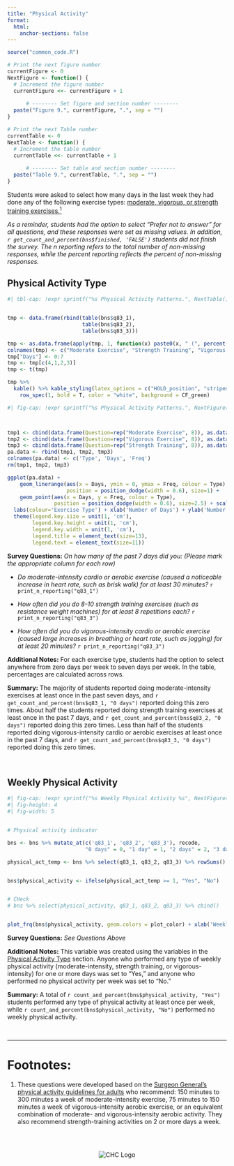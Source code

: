 ```yaml
---
title: "Physical Activity"
format:
  html:
    anchor-sections: false
---
```


```r
source("common_code.R")

# Print the next figure number
currentFigure <- 0
NextFigure <- function() {
  # Increment the figure number
  currentFigure <<- currentFigure + 1
  
      # -------- Set figure and section number --------
  paste("Figure 9.", currentFigure, ".", sep = "")
}

# Print the next Table number
currentTable <- 0
NextTable <- function() {
  # Increment the table number
  currentTable <<- currentTable + 1
  
      # -------- Set table and section number --------
  paste("Table 9.", currentTable, ".", sep = "")
}

```

Students were asked to select how many days in the last week they had done any of the following exercise types: [moderate, vigorous, or strength training exercises.^1^](#Footnotes)

*As a reminder, students had the option to select "Prefer not to answer" for all questions, and these responses were set as missing values. In addition, `r get_count_and_percent(bns$finished, 'FALSE')` students did not finish the survey. The n reporting refers to the total number of non-missing responses, while the percent reporting reflects the percent of non-missing responses.*


## Physical Activity Type {#Physical-Activity-Type}

```r
#| tbl-cap: !expr sprintf("%s Physical Activity Patterns.", NextTable())


tmp <- data.frame(rbind(table(bns$q83_1),
                        table(bns$q83_2),
                        table(bns$q83_3)))

tmp <- as.data.frame(apply(tmp, 1, function(x) paste0(x, " (", percent(x/sum(x), accuracy = 0.1), ")")))
colnames(tmp) <- c("Moderate Exercise", "Strength Training", "Vigorous Training")
tmp["Days"] <- 0:7
tmp <- tmp[c(4,1,2,3)]
tmp <- t(tmp)

tmp %>%
  kable() %>% kable_styling(latex_options = c("HOLD_position", "striped", "bordered", "hover"))  %>%  
    row_spec(1, bold = T, color = "white", background = CF_green) 


```



```r
#| fig-cap: !expr sprintf("%s Physical Activity Patterns.", NextFigure())



tmp1 <- cbind(data.frame(Question=rep("Moderate Exercise", 8)), as.data.frame(table(bns[["q83_1"]])))
tmp2 <- cbind(data.frame(Question=rep("Vigorous Exercise", 8)), as.data.frame(table(bns[["q83_2"]])))
tmp3 <- cbind(data.frame(Question=rep("Strength Training", 8)), as.data.frame(table(bns[["q83_3"]])))
pa.data <- rbind(tmp1, tmp2, tmp3)
colnames(pa.data) <- c('Type', 'Days', 'Freq')
rm(tmp1, tmp2, tmp3)

ggplot(pa.data) +
    geom_linerange(aes(x = Days, ymin = 0, ymax = Freq, colour = Type), 
                   position = position_dodge(width = 0.6), size=1) +
    geom_point(aes(x = Days, y = Freq, colour = Type),
               position = position_dodge(width = 0.6), size=2.5) + scale_color_manual(values=c("#336699", "#000000", "#b5d43b")) +
  labs(colour='Exercise Type') + xlab('Number of Days') + ylab('Number of Students') + theme_bw() +
  theme(legend.key.size = unit(1, 'cm'), 
        legend.key.height = unit(1, 'cm'), 
        legend.key.width = unit(1, 'cm'), 
        legend.title = element_text(size=13),
        legend.text = element_text(size=11))


```


**Survey Questions:** *On how many of the past 7 days did you: (Please mark the appropriate column for each row)*

- *Do moderate-intensity cardio or aerobic exercise (caused a noticeable increase in heart rate, such as brisk walk) for at least 30 minutes?* `r print_n_reporting("q83_1")`

- *How often did you do 8-10 strength training exercises (such as resistance weight machines) for at least 8 repetitions each?* `r print_n_reporting("q83_3")`

- *How often did you do vigorous-intensity cardio or aerobic exercise (caused large increases in breathing or heart rate, such as jogging) for at least 20 minutes?* `r print_n_reporting("q83_3")`



**Additional Notes:** For each exercise type, students had the option to select anywhere from zero days per week to seven days per week. In the table, percentages are calculated across rows. 

**Summary:** The majority of students reported doing moderate-intensity exercises at least once in the past seven days, and `r get_count_and_percent(bns$q83_1, "0 days")` reported doing this zero times. About half the students reported doing strength training exercises at least once in the past 7 days, and `r get_count_and_percent(bns$q83_2, "0 days")` reported doing this zero times. Less than half of the students reported doing vigorous-intensity cardio or aerobic exercises at least once in the past 7 days, and `r get_count_and_percent(bns$q83_3, "0 days")` reported doing this zero times. 



<br />


## Weekly Physical Activity 

```r
#| fig-cap: !expr sprintf("%s Weekly Physical Activity %s", NextFigure(), print_n_reporting("physical_activity"))
#| fig-height: 4
#| fig-width: 5


# Physical activity indicator

bns <- bns %>% mutate_at(c('q83_1', 'q83_2', 'q83_3'), recode,
                         "0 days" = 0, "1 day" = 1, "2 days" = 2, "3 days" = 3, "4 days" = 4, "5 days" = 5, "6 days" = 6, "7 days" = 7)

physical_act_temp <- bns %>% select(q83_1, q83_2, q83_3) %>% rowSums()


bns$physical_activity <- ifelse(physical_act_temp >= 1, "Yes", "No")


# CHeck
# bns %>% select(physical_activity, q83_1, q83_2, q83_3) %>% cbind()


plot_frq(bns$physical_activity, geom.colors = plot_color) + xlab('Weekly Physical Activity') + ylab("Number of Students") + ylim(0, 1.2*max(table(bns$physical_activity)))

```

**Survey Questions:** *See Questions Above*


**Additional Notes:** This variable was created using the variables in the [Physical Activity Type](#Physical-Activity-Type) section. Anyone who performed any type of weekly physical activity (moderate-intensity, strength training, or vigorous-intensity) for one or more days was set to "Yes," and anyone who performed no physical activity per week was set to "No."

**Summary:** A total of `r count_and_percent(bns$physical_activity, "Yes")` students performed any type of physical activity at least once per week, while `r count_and_percent(bns$physical_activity, "No")` performed no weekly physical activity. 

<br />

--- 

# Footnotes: {#Footnotes}

1. These questions were developed based on the [Surgeon General's physical activity guidelines for adults](https://health.gov/sites/default/files/2019-09/Physical_Activity_Guidelines_2nd_edition.pdf) who recommend: 150 minutes to 300 minutes a week of moderate-intensity exercise, 75 minutes to 150 minutes a week of vigorous-intensity aerobic exercise, or an equivalent combination of moderate- and vigorous-intensity aerobic activity. They also recommend strength-training activities on 2 or more days a week.

<br />

:::: {.columns}

::: {.column width="10%"}

:::

::: {.column width="80%"}
<div style="text-align: center;">

<img src="bns_statewide_logo_array.svg" alt="CHC Logo" width="auto" height="auto">

</div>
:::

::: {.column width="10%"}


:::

::::





